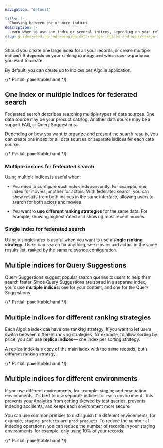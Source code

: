 ```yaml
---
navigation: "default"

title: |-
  Choosing between one or more indices
description: |-
  Learn when to use one index or several indices, depending on your relevance strategy and the user experience you want to create.
slug: guides/sending-and-managing-data/manage-indices-and-apps/manage-indices/concepts/one-or-more-indices
---
```



Should you create one large index for all your records,
or create multiple indices?
It depends on your ranking strategy and which user experience you want to create.

By default, you can create up to  indices per Algolia application.

<div className="panel">
{/* Partial: panel/table.haml */}
</div>

## One index or multiple indices for federated search

Federated search describes searching multiple types of data sources.
One data source may be your product catalog.
Another data source may be a support FAQ, or Query Suggestions.

Depending on how you want to organize and present the search results,
you can create one index for all data sources or separate indices for each data source.

<div className="panel">
{/* Partial: panel/table.haml */}
</div>

### Multiple indices for federated search

Using multiple indices is useful when:

- You need to configure each index independently.
  For example, one index for movies, another for actors.
  With federated search, you can show results from both indices in the same interface,
  allowing users to search for both actors and movies.

- You want to **use different ranking strategies** for the same data.
  For example, showing highest-rated and showing most recent movies.

### Single index for federated search

Using a single index is useful when you want to use a **single ranking strategy**.
Users can search for anything, see movies and actors in the same results list,
ranked by the same relevance configuration.

## Multiple indices for Query Suggestions

Query Suggestions suggest popular search queries to users to help them search faster.
Since Query Suggestions are stored in a separate index, you'd use **multiple indices**:
one for your content, and one for the Query Suggestions.

<div className="panel">
{/* Partial: panel/table.haml */}
</div>

## Multiple indices for different ranking strategies

Each Algolia index can have one ranking strategy.
If you want to let users switch between different ranking strategies,
for example, to allow sorting by price, you can use **replica indices**— one index per sorting strategy.

A replica index is a copy of the main index with the same records, but a different ranking strategy.

<div className="panel">
{/* Partial: panel/table.haml */}
</div>

## Multiple indices for different environments



If you use different environments, for example, staging and production environments,
it's best to use separate indices for each environment.
This prevents your [Analytics](/guides/search-analytics/overview/)
from getting skewed by test queries, prevents indexing accidents, and keeps each environment more secure.



You can use common prefixes to distinguish the different environments, for example, `staging_products` and `prod_products`.
To reduce the number of indexing operations, you can reduce the number of records in your staging environments,
for example, only using 10% of your records.

<div className="panel">
{/* Partial: panel/table.haml */}
</div>
